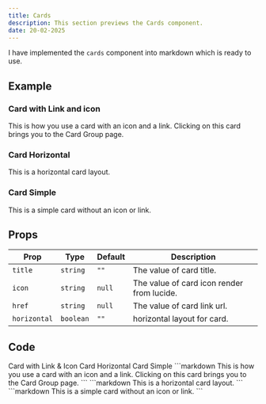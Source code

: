 ```yaml
---
title: Cards
description: This section previews the Cards component.
date: 20-02-2025
---
```


I have implemented the `cards` component into markdown which is ready to use.

## Example

### Card with Link and icon

<Card title="Click on me" icon="Link" href="/docs/getting-started/components/card-group">
  This is how you use a card with an icon and a link. Clicking on this card
  brings you to the Card Group page.
</Card>

### Card Horizontal

<Card title="Horizontal Card" icon="Layout" horizontal>
  This is a horizontal card layout.
</Card>

### Card Simple

<Card title="Simple Card">
  This is a simple card without an icon or link.
</Card>


## Props

| Prop          | Type     | Default | Description                                             |
| ------------- | -------- | ------- | ------------------------------------------------------- |
| `title`       | `string` | `""`    | The value of card title.                                |
| `icon`        | `string` | `null`  | The value of card icon render from lucide.              |
| `href`        | `string` | `null`  | The value of card link url.              |
| `horizontal`   | `boolean` | `""`    | horizontal layout for card. |

## Code

<Tabs defaultValue="link" className="pt-5 pb-1">
  <TabsList>
    <TabsTrigger value="link">Card with Link & Icon</TabsTrigger>
    <TabsTrigger value="horizontal">Card Horizontal</TabsTrigger>
    <TabsTrigger value="simple">Card Simple</TabsTrigger>
  </TabsList>
  <TabsContent value="link">
    ```markdown
    <Card title="Click on me" icon="Link" href="/docs/getting-started/components/button">
        This is how you use a card with an icon and a link. Clicking on this card
        brings you to the Card Group page.
    </Card>
    ```
  </TabsContent>
  <TabsContent value="horizontal">
    ```markdown
    <Card title="Horizontal Card" icon="Layout" horizontal>
        This is a horizontal card layout.
    </Card>
    ```
  </TabsContent>
  <TabsContent value="simple">
    ```markdown
    <Card title="Simple Card">
        This is a simple card without an icon or link.
    </Card>
    ```
  </TabsContent>
</Tabs>
